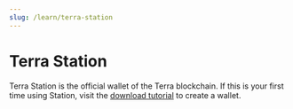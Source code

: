 ```yaml
---
slug: /learn/terra-station
---
```


# Terra Station

Terra Station is the official wallet of the Terra blockchain. If this is your first time using Station, visit the [download tutorial](../learn/terra-station/Download/terra-station-desktop.mdx) to create a wallet.

<CardSection cards={terraStationCards} />
